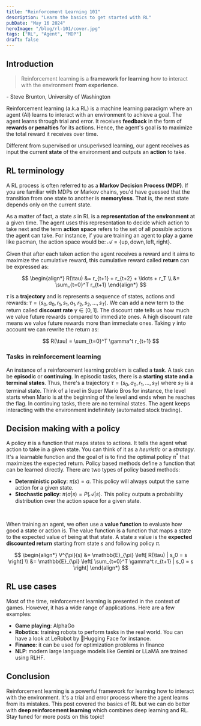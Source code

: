 ```yaml
---
title: "Reinforcement Learning 101"
description: "Learn the basics to get started with RL"
pubDate: "May 16 2024"
heroImage: "/blog/rl-101/cover.jpg"
tags: ["RL", "Agent", "MDP"]
draft: false
---
```



## Introduction

> Reinforcement learning is a **framework for learning** how to interact with the
> environment **from experience.**

\- Steve Brunton, University of Washington

Reinforcement learning (a.k.a RL) is a machine learning paradigm where an agent (AI)
learns to interact with an environment to achieve a goal. The agent learns through
trial and error. It receives **feedback** in the form of **rewards or penalties** for its
actions. Hence, the agent's goal is to maximize the total reward it receives over time.

Different from supervised or unsuperivsed learning, our agent receives as input the current
**state** of the environment and outputs an **action** to take.

<CaptionedImage
  src="/blog/rl-101/rl-framework.png"
  caption="The reinforcement learning framework"
  className="w-[50em]"
/>

## RL terminology

A RL process is often referred to as a **Markov Decision Process (MDP)**. If you are
familiar with MDPs or Markov chains, you'd have guessed that the transition from one state
to another is **memoryless**. That is, the next state depends only on the current state.

As a matter of fact, a state $s$ in RL is a **representation of the environment** at a given
time. The agent uses this representation to decide which action to take next and the term
**action space** refers to the set of all possible actions the agent can take. For instance,
if you are training an agent to play a game like pacman, the action space would be:
$\mathcal{A} = \{ \text{up}, \text{down}, \text{left}, \text{right} \}$.

Given that after each taken action the agent receives a reward and it aims to maximize the
cumulative reward, this cumulative reward called **return** can be expressed as:

$$
\begin{align*}
R(\tau) &= r_{t+1} + r_{t+2} + \ldots + r_T \\
&= \sum_{t=0}^T r_{t+1}
\end{align*}
$$

$\tau$ is a **trajectory** and is represents a sequence of states, actions and rewards:
$\tau = (s_0, a_0, r_1, s_1, a_1, r_2, s_2, \ldots, s_T)$.
We can add a new term to the return called **discount rate** $\gamma \in [0, 1]$.
The discount rate tells us how much we value future rewards compared to immediate ones.
A high discount rate means we value future rewards more than immediate ones. Taking $\gamma$
into account we can rewrite the return as:

$$
R(\tau) = \sum_{t=0}^T \gamma^t r_{t+1}
$$

### Tasks in reinforcement learning

An instance of a reinforcement learning problem is called a **task**. A task can be
**episodic** or **continuing**. In episodic tasks, there is a **starting state and a terminal
states**. Thus, there's a trajectory $\tau = (s_0, a_0, r_1, \ldots, s_T)$
where $s_T$ is a terminal state. Think of a level in Super Mario Bros for instance, the level
starts when Mario is at the beginning of the level and ends when he reaches the flag.
In continuing tasks, there are no terminal states. The agent keeps interacting with the
environment indefinitely (automated stock trading).

## Decision making with a policy

A policy $\pi$ is a function that maps states to actions. It tells the agent what action to
take in a given state. You can think of it as a _heuristic_ or a _strategy_. It's a learnable function and the goal of is to find the optimal policy
$\pi^*$ that maximizes the expected return. Policy based methods define a function that can be learned directly. There are
two types of policy based methods:

- **Deterministic policy**: $\pi(s) = a$. This policy will always output the
  same action for a given state.
- **Stochastic policy**: $\pi(a|s) = P(\mathcal{A}|s)$. This policy outputs a
  probability distribution over the action space for a given state.

<br />

When training an agent, we often use a **value function** to evaluate how good a
state or action is. The value function is a function that maps a state to the
expected value of being at that state. A state $s$ value is the **expected
discounted return** starting from state $s$ and following policy $\pi$.

$$
\begin{align*}
V^{\pi}(s) &= \mathbb{E}_{\pi} \left[ R(\tau) | s_0 = s \right] \\
&= \mathbb{E}_{\pi} \left[ \sum_{t=0}^T \gamma^t r_{t+1} | s_0 = s \right]
\end{align*}
$$

## RL use cases

Most of the time, reinforcement learning is presented in the context of games. However, it
has a wide range of applications. Here are a few examples:

- **Game playing**: <Link href="https://arxiv.org/abs/1712.01815" external>AlphaGo</Link>
- **Robotics**: training robots to perform tasks in the real world. You can have a look at <Link href="https://huggingface.co/lerobot" external>LeRobot</Link>
  by 🤗Hugging Face for instance.
- **Finance**: it can be used for optimization problems in finance
- **NLP**: modern large language models like <Link href="https://arxiv.org/abs/2312.11805" external>Gemini</Link>
  or <Link href="https://arxiv.org/abs/2302.13971" external>LLaMA</Link> are trained using <Link href="https://arxiv.org/abs/2305.18438" external>RLHF</Link>.

## Conclusion

Reinforcement learning is a powerful framework for learning how to interact with the
environment. It's a trial and error process where the agent learns from its mistakes.
This post covered the basics of RL but we can do better with **deep reinforcement learning** which
combines deep learning and RL. Stay tuned for more posts on this topic!

